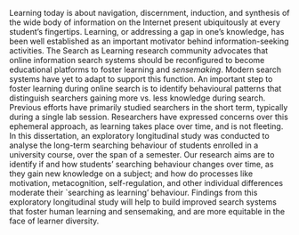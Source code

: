 Learning today is about navigation, discernment, induction, and synthesis of the wide body of information on the Internet present ubiquitously at every student’s fingertips.
Learning, or addressing a gap in one’s knowledge, has been well established as an important motivator behind information-seeking activities.
The Search as Learning research community advocates that online information search systems should be reconfigured to become educational platforms to foster learning and *sensemaking*.
Modern search systems have yet to adapt to support this function. 
An important step to foster learning during online search is to identify behavioural patterns that distinguish searchers gaining more vs. less knowledge during search.
Previous efforts have primarily studied searchers in the short term, typically during a single lab session.
Researchers have expressed concerns over this ephemeral approach, as learning takes place over time, and is not fleeting.
In this dissertation, an exploratory longitudinal study was conducted to analyse the long-term searching behaviour of students enrolled in a university course, over the span of a semester.
Our research aims are to identify if and how students’ searching behaviour changes over time, as they gain new knowledge on a subject; and how do processes like motivation, metacognition, self-regulation, and other individual differences moderate their `searching as learning' behaviour.
Findings from this exploratory longitudinal study will help to build improved search systems that foster human learning and sensemaking, and are more equitable in the face of learner diversity.


<!-- Original template:

Installed on Windows + Syncing with box.

This *R Markdown* template is for writing an Oxford University thesis. The template is built using Yihui Xie's `bookdown` package, with heavy inspiration from Chester Ismay's `thesisdown` and the `OxThesis` \LaTeX\ template (most recently adapted by John McManigle).

This template's sample content include illustrations of how to write a thesis in R Markdown, and largely follows the structure from [this R Markdown workshop](https://ulyngs.github.io/rmarkdown-workshop-2019/).

Congratulations for taking a step further into the lands of open, reproducible science by writing your thesis using a tool that allows you to transparently include tables and dynamically generated plots directly from the underlying data. Hip hooray! -->

